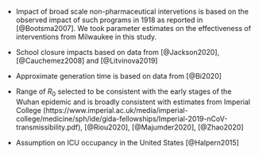 - Impact of broad scale non-pharmaceutical intervetions is based on the observed impact of such programs in 1918 as reported in [@Bootsma2007]. We took parameter estimates on the effectiveness of interventions from Milwaukee in this study.

- School closure impacts based on data from [@Jackson2020], [@Cauchemez2008] and [@Litvinova2019]

- Approximate generation time is based on data from [@Bi2020]

- Range of $R_0$ selected to be consistent with the early stages of the Wuhan epidemic and is broadly consistent
  with estimates from Imperial College (https://www.imperial.ac.uk/media/imperial-college/medicine/sph/ide/gida-fellowships/Imperial-2019-nCoV-transmissibility.pdf), [@Riou2020], [@Majumder2020], [@Zhao2020]

- Assumption on ICU occupancy in the United States [@Halpern2015]
